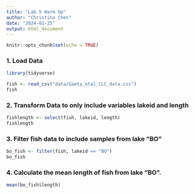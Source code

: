 ```yaml
---
title: "Lab 5 Warm Up"
author: "Christina Chen"
date: "2024-01-25"
output: html_document
---
```


```r
knitr::opts_chunk$set(echo = TRUE)
```

### 1. Load Data

```r
library(tidyverse)
```

```r
fish <- read_csv("data/Gaeta_etal_CLC_data.csv")
fish
```

### 2. Transform Data to only include variables lakeid and length

```r
fishlength <- select(fish, lakeid, length)
fishlength
```

### 3. Filter fish data to include samples from lake "BO"

```r
bo_fish <- filter(fish, lakeid == "BO")
bo_fish
```

### 4. Calculate the mean length of fish from lake "BO".

```r
mean(bo_fish$length)
```

